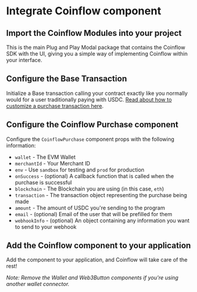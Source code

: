 
<Intro />
<InstallEth />
<EthWallet />
<InstallCoinflow/>

# Integrate Coinflow component

<ContentBlock filePath="src/App.vue" highlight="2-6">

## Import the Coinflow Modules into your project

This is the main Plug and Play Modal package that contains the Coinflow SDK with the UI, giving you a simple way of implementing Coinflow within your interface.

</ContentBlock>

<ContentBlock filePath="src/App.vue" highlight="19-47">

## Configure the Base Transaction

Initialize a Base transaction calling your contract exactly like you normally would for a user traditionally paying
with USDC. [Read about how to customize a purchase transaction here](https://docs.coinflow.cash/docs/evm).
</ContentBlock>

<ContentBlock filePath="src/App.vue" highlight="49-59">

## Configure the Coinflow Purchase component

Configure the `CoinflowPurchase` component props with the following information:

- `wallet` - The EVM Wallet
- `merchantId` - Your Merchant ID
- `env` - Use `sandbox` for testing and `prod` for production
- `onSuccess` - (optional) A callback function that is called when the purchase is successful
- `blockchain` - The Blockchain you are using (in this case, `eth`)
- `transaction` - The transaction object representing the purchase being made
- `amount` - The amount of USDC you're sending to the program
- `email` - (optional) Email of the user that will be prefilled for them
- `webhookInfo` - (optional) An object containing any information you want to send to your webhook


</ContentBlock>

<ContentBlock filePath="src/App.vue" highlight="62-77">

## Add the Coinflow component to your application

Add the component to your application, and Coinflow will take care of the rest!

*Note: Remove the Wallet and Web3Button components if you're using another wallet connector.*

</ContentBlock>
